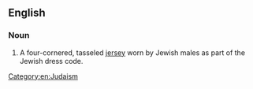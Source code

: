 ==English==
{{wikipedia}}
===Noun===
{{en-noun}}

# A four-cornered, tasseled [[jersey]] worn by Jewish males as part of the Jewish dress code.

[[Category:en:Judaism]]